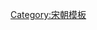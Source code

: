 {{Navbox
|name = 宋朝话题
|state = {{{state|autocollapse}}}
|title = [[宋朝]]
|listclass = hlist
|image = [[File:Ma Lin Guests.jpg|50px|Painting by Song painter Ma Lin]]

|group1 = {{tsl|en|History of the Song dynasty||历史}} ({{tsl|en|Timeline of the Song dynasty||年表}})
|list1 =
* [[北宋开国战争|统一]]
** [[宋灭后蜀之战]]
** [[宋灭南汉之战]]
** [[宋灭南唐之战]]
** [[高梁河之战]]
* [[白藤江之战 (981年)]]
* [[宋夏战争]]
* [[澶渊之盟]]
* {{tsl|en|Nong Zhigao rebellions||侬智高起义}}
* [[宋越熙宁战争]]
* [[海上之盟]]
* [[宋金战争]]
** [[靖康之变]]
** [[黄天荡之战]]
** {{tsl|en|Siege of De'an|德安之戰|德安}}
** [[郾城之戰]]
** [[紹興和議]]
** [[唐岛之战]]
** [[采石之戰 (1161年)]]
** [[蔡州之战]]
* [[宋元战争]]
** [[釣魚城之戰]]
** [[襄樊之战]]
** [[崖门海战]]

|group2 = 政府
|list2 =
* [[宋朝君主列表]]
** {{tsl|en|Chinese emperors family tree (middle)||世系}}
* [[科举]]
* {{tsl|en|Administration of territory in dynastic China||地方行政}}
** [[燕雲十六州]]
* {{tsl|en|Military history of the Song dynasty||军事}}
* [[枢密院]]
* [[慶曆新政]]
* [[熙寧變法]]
* [[保甲制度]]
* {{tsl|en|Three Bureaus||三司}}

{{Navbox |child
   |groupstyle = text-align: center;
|group1=[[三省六部|三省]]
|list1= 
*[[尚书省]]
*[[中书省]]
*[[门下省]]
*([[中书门下]])

|group2=[[三省六部|六部]]
|list2=
# [[吏部]]
# [[户部 (官署)]]
# [[礼部]]
# [[兵部]]
# [[刑部]]
# [[工部 (官署)]]
}}

|group3 = [[宋朝文化|文化]]
|list3 =
* {{tsl|en|Society of the Song dynasty||社会}}
* {{tsl|en|Religion in the Song dynasty||宗教}}
* [[宋诗]]
* [[中国五大名窑]]
** [[定窑]]
** [[哥窑]]
** [[官窑]]
** [[钧窑]]
** [[汝窯]]
* [[龍泉青瓷]]
* [[磁州窑]]
* {{tsl|en|Qingbai ware||青白瓷}}
* [[耀州窑]]
* [[建窑]]
* {{tsl|en|Four_Treasures_of_Hebei||正定大佛}}
* ''[[清明上河圖]]''
* [[宋四大書]]
* ''[[茶录]]''
* ''[[东京梦华录]]''

{{Navbox |child
   |groupstyle = text-align: center;
|group1=文人
|list1= 
* [[范仲淹]] (989–1052)
* [[晏殊]] (991-1055)
* [[梅尧臣]] (1002–1060)
* [[欧阳修]] (1007–1072)
* [[苏洵]] (1009–1066)
* [[邵雍]] (1011–1077)
* [[蔡襄]] (1012–1067)
* [[周敦颐]] (1017–1073)
* [[曾巩]] (1019–1083)
* [[司马光]] (1019–1086)
* [[張載 (北宋)]] (1022-1077)
* [[程顥]] (1032-1085)
* [[程颐]] (1033-1107)
* [[苏轼]] (1037–1101)
* [[苏辙]] (1039–1112)
* [[黃庭堅]] (1045–1105)
* [[周邦彦]] (1056–1121)
* [[李清照]] (1084–1155)
* [[朱弁]] (1085–1144)
* [[陸游]] (1125–1209)
* [[朱熹]] (1130–1200)
* [[辛棄疾]] (1140-1207)

|group2=书画
|list2= 
* [[范寬]] (960–1030)
* [[许道宁]] (970–1053)
* [[趙昌]] (10th c.)
* [[易元吉]] (1000–1064)
* [[文同]] (1019–1079)
* [[郭熙]] (1020–1090)
* [[王诜]] (1036–1093)
* [[李公麟]] (1049–1106)
* [[崔白]] (fl. 1050–1080)
* [[米芾]] (1051–1107)
* [[宋徽宗]] (1082–1135)
* [[张择端]] (1085–1145)
* [[王希孟]] (1096–1119)
* [[李迪 (畫家)]] (1100–1197)
* [[赵伯驹]] (1120–1182)
* [[梁楷]] (1140–1210)
* {{tsl|en|Lin Tinggui||林庭珪}} (fl. 1174–1189) 
* {{tsl|en|Zhou Jichang||周季常}} (12th c.)
* [[釋師範]] (1178–1249)
* [[趙孟堅]] (1199–1295)
* [[牧谿]] (1210–1269)
* [[龔開]] (1222–1307)
* [[钱选]] (1235–1305)
}}

|group4 = {{tsl|en|Economy of the Song dynasty||经济}}
|list4 =
* [[王安石]] (1021–1086)
* [[股份有限公司]]
* [[紙幣]] 
** [[交子]]
** [[关子]]
** [[会子]]
* [[宋朝货币]]
* [[占城稻]]
* [[南海一號]]

|group5 = [[宋朝科技|科技]]
|list5 =
* [[火药]] 
** {{tsl|en|Gunpowder weapons in the Song dynasty||热兵器}}
** ''[[武经总要]]''
* [[焦炭]]
* [[贝塞麦转炉炼钢法]]
* {{tsl|en|Chain drive||链驱动}}
* [[天文钟]]
* [[活字印刷术]]
* [[指南针]]
* [[船閘]]
* [[旱塢]]
* [[水密艙壁]]
* {{tsl|en|Tianchi basin||天池盆}}
* [[秦九韶算法]]
* [[宋朝建筑]]
** [[开元寺塔 (定州)]]
** ''[[营造法式]]''
* [[法醫昆蟲學]]
** ''[[洗冤集录]]''
* ''[[梦溪笔谈]]''

{{Navbox |child
   |groupstyle = text-align: center;
|group1=发明家
|list1= 
* [[毕昇]] (972–1051)
* [[贾宪]] (1010-1070)
* [[苏颂]] (1020–1101)
* [[沈括]] (1031–1095)
* [[宋慈]] (1186-1249)
* [[秦九韶]] (1202-1261)
* [[郭守敬]] (1231–1316)
}}

}}<noinclude>
{{collapsible option}}
[[Category:宋朝模板]]
</noinclude>